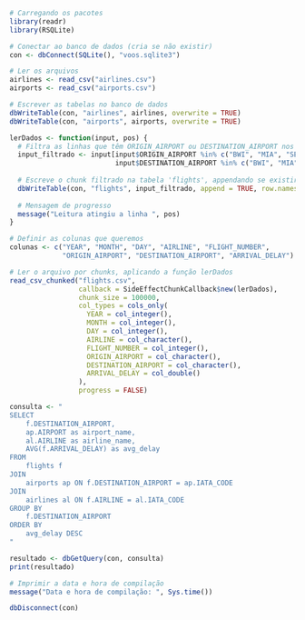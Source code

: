 ```{r}


# Carregando os pacotes
library(readr)
library(RSQLite)
```

```{r}
# Conectar ao banco de dados (cria se não existir)
con <- dbConnect(SQLite(), "voos.sqlite3")
```

```{r}
# Ler os arquivos
airlines <- read_csv("airlines.csv")
airports <- read_csv("airports.csv")

# Escrever as tabelas no banco de dados
dbWriteTable(con, "airlines", airlines, overwrite = TRUE)
dbWriteTable(con, "airports", airports, overwrite = TRUE)
```

```{r}
lerDados <- function(input, pos) {
  # Filtra as linhas que têm ORIGIN_AIRPORT ou DESTINATION_AIRPORT nos aeroportos de interesse
  input_filtrado <- input[input$ORIGIN_AIRPORT %in% c("BWI", "MIA", "SEA", "SFO", "JFK") | 
                          input$DESTINATION_AIRPORT %in% c("BWI", "MIA", "SEA", "SFO", "JFK"), ]
  
  # Escreve o chunk filtrado na tabela 'flights', appendando se existir
  dbWriteTable(con, "flights", input_filtrado, append = TRUE, row.names = FALSE)
  
  # Mensagem de progresso
  message("Leitura atingiu a linha ", pos)
}
```

```{r}
# Definir as colunas que queremos
colunas <- c("YEAR", "MONTH", "DAY", "AIRLINE", "FLIGHT_NUMBER", 
             "ORIGIN_AIRPORT", "DESTINATION_AIRPORT", "ARRIVAL_DELAY")

# Ler o arquivo por chunks, aplicando a função lerDados
read_csv_chunked("flights.csv", 
                 callback = SideEffectChunkCallback$new(lerDados),
                 chunk_size = 100000,
                 col_types = cols_only(
                   YEAR = col_integer(),
                   MONTH = col_integer(),
                   DAY = col_integer(),
                   AIRLINE = col_character(),
                   FLIGHT_NUMBER = col_integer(),
                   ORIGIN_AIRPORT = col_character(),
                   DESTINATION_AIRPORT = col_character(),
                   ARRIVAL_DELAY = col_double()
                 ),
                 progress = FALSE)
```



```{r}
consulta <- "
SELECT 
    f.DESTINATION_AIRPORT,
    ap.AIRPORT as airport_name,
    al.AIRLINE as airline_name,
    AVG(f.ARRIVAL_DELAY) as avg_delay
FROM 
    flights f
JOIN 
    airports ap ON f.DESTINATION_AIRPORT = ap.IATA_CODE
JOIN 
    airlines al ON f.AIRLINE = al.IATA_CODE
GROUP BY 
    f.DESTINATION_AIRPORT
ORDER BY 
    avg_delay DESC
"

resultado <- dbGetQuery(con, consulta)
print(resultado)
```

```{r}
# Imprimir a data e hora de compilação
message("Data e hora de compilação: ", Sys.time())
```

```{r}
dbDisconnect(con)
```

